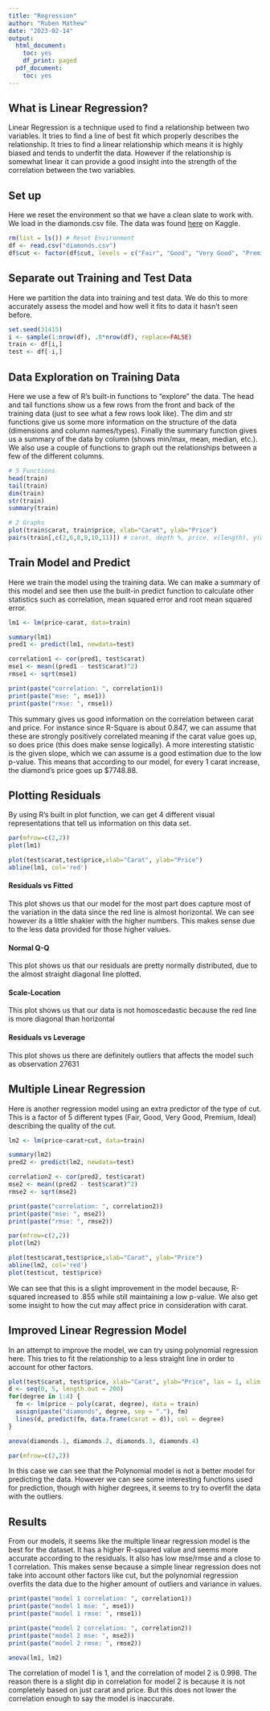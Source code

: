 ```yaml
---
title: "Regression"
author: "Ruben Mathew"
date: "2023-02-14"
output:
  html_document:
    toc: yes
    df_print: paged
  pdf_document:
    toc: yes
---
```


## What is Linear Regression?

Linear Regression is a technique used to find a relationship between two variables. It tries to find a line of best fit which properly describes the relationship. It tries to find a linear relationship which means it is highly biased and tends to underfit the data. However if the relationship is somewhat linear it can provide a good insight into the strength of the correlation between the two variables.

## Set up

Here we reset the environment so that we have a clean slate to work with. We load in the diamonds.csv file. The data was found [here](https://www.kaggle.com/datasets/shivam2503/diamonds) on Kaggle.

```r
rm(list = ls()) # Reset Environment
df <- read.csv("diamonds.csv")
df$cut <- factor(df$cut, levels = c("Fair", "Good", "Very Good", "Premium", "Ideal"))
```

## Separate out Training and Test Data

Here we partition the data into training and test data. We do this to more accurately assess the model and how well it fits to data it hasn't seen before.

```r
set.seed(31415)
i <- sample(1:nrow(df), .8*nrow(df), replace=FALSE)
train <- df[i,]
test <- df[-i,]
```

## Data Exploration on Training Data

Here we use a few of R's built-in functions to "explore" the data. The head and tail functions show us a few rows from the front and back of the training data (just to see what a few rows look like). The dim and str functions give us some more information on the structure of the data (dimensions and column names/types). Finally the summary function gives us a summary of the data by column (shows min/max, mean, median, etc.). We also use a couple of functions to graph out the relationships between a few of the different columns.

```r
# 5 Functions
head(train)
tail(train)
dim(train)
str(train)
summary(train)

# 2 Graphs
plot(train$carat, train$price, xlab="Carat", ylab="Price")
pairs(train[,c(2,6,8,9,10,11)]) # carat, depth %, price, x(length), y(width), z(depth)
```

## Train Model and Predict

Here we train the model using the training data. We can make a summary of this model and see then use the built-in predict function to calculate other statistics such as correlation, mean squared error and root mean squared error.

```r
lm1 <- lm(price~carat, data=train)

summary(lm1)
pred1 <- predict(lm1, newdata=test)

correlation1 <- cor(pred1, test$carat)
mse1 <- mean((pred1 - test$carat)^2)
rmse1 <- sqrt(mse1)

print(paste("correlation: ", correlation1))
print(paste("mse: ", mse1))
print(paste("rmse: ", rmse1))
```

This summary gives us good information on the correlation between carat and price. For instance since R-Square is about 0.847, we can assume that these are strongly positively correlated meaning if the carat value goes up, so does price (this does make sense logically). A more interesting statistic is the given slope, which we can assume is a good estimation due to the low p-value. This means that according to our model, for every 1 carat increase, the diamond's price goes up \$7748.88.

## Plotting Residuals

By using R's built in plot function, we can get 4 different visual representations that tell us information on this data set.

```r
par(mfrow=c(2,2))
plot(lm1)

plot(test$carat,test$price,xlab="Carat", ylab="Price")
abline(lm1, col='red')
```

#### Residuals vs Fitted

This plot shows us that our model for the most part does capture most of the variation in the data since the red line is almost horizontal. We can see however its a little shakier with the higher numbers. This makes sense due to the less data provided for those higher values.

#### Normal Q-Q

This plot shows us that our residuals are pretty normally distributed, due to the almost straight diagonal line plotted.

#### Scale-Location

This plot shows us that our data is not homoscedastic because the red line is more diagonal than horizontal

#### Residuals vs Leverage

This plot shows us there are definitely outliers that affects the model such as observation 27631

## Multiple Linear Regression

Here is another regression model using an extra predictor of the type of cut. This is a factor of 5 different types (Fair, Good, Very Good, Premium, Ideal) describing the quality of the cut.

```r
lm2 <- lm(price~carat+cut, data=train)

summary(lm2)
pred2 <- predict(lm2, newdata=test)

correlation2 <- cor(pred2, test$carat)
mse2 <- mean((pred2 - test$carat)^2)
rmse2 <- sqrt(mse2)

print(paste("correlation: ", correlation2))
print(paste("mse: ", mse2))
print(paste("rmse: ", rmse2))

par(mfrow=c(2,2))
plot(lm2)

plot(test$carat,test$price,xlab="Carat", ylab="Price")
abline(lm2, col='red')
plot(test$cut, test$price)

```

We can see that this is a slight improvement in the model because, R-squared increased to .855 while still maintaining a low p-value. We also get some insight to how the cut may affect price in consideration with carat.

## Improved Linear Regression Model

In an attempt to improve the model, we can try using polynomial regression here. This tries to fit the relationship to a less straight line in order to account for other factors.

```r
plot(test$carat, test$price, xlab="Carat", ylab="Price", las = 1, xlim = c(0, 5))
d <- seq(0, 5, length.out = 200)
for(degree in 1:4) {
  fm <- lm(price ~ poly(carat, degree), data = train)
  assign(paste("diamonds", degree, sep = "."), fm)
  lines(d, predict(fm, data.frame(carat = d)), col = degree)
}

anova(diamonds.1, diamonds.2, diamonds.3, diamonds.4)

par(mfrow=c(2,2))

```

In this case we can see that the Polynomial model is not a better model for predicting the data. However we can see some interesting functions used for prediction, though with higher degrees, it seems to try to overfit the data with the outliers.

## Results

From our models, it seems like the multiple linear regression model is the best for the dataset. It has a higher R-squared value and seems more accurate according to the residuals. It also has low mse/rmse and a close to 1 correlation. This makes sense because a simple linear regression does not take into account other factors like cut, but the polynomial regression overfits the data due to the higher amount of outliers and variance in values.

```r

print(paste("model 1 correlation: ", correlation1))
print(paste("model 1 mse: ", mse1))
print(paste("model 1 rmse: ", rmse1))

print(paste("model 2 correlation: ", correlation2))
print(paste("model 2 mse: ", mse2))
print(paste("model 2 rmse: ", rmse2))

anova(lm1, lm2)

```

The correlation of model 1 is 1, and the correlation of model 2 is 0.998. The reason there is a slight dip in correlation for model 2 is because it is not completely based on just carat and price. But this does not lower the correlation enough to say the model is inaccurate.
